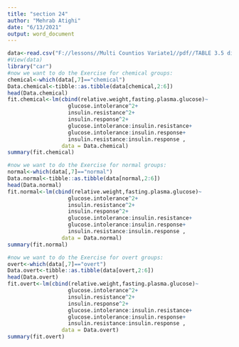 ```yaml
---
title: "section 24"
author: "Mehrab Atighi"
date: "6/13/2021"
output: word_document
---
```


```r

data<-read.csv("F://lessons//Multi Countios Variate1//pdf//TABLE 3.5 diabet.csv")
#View(data)
library("car")
#now we want to do the Exercise for chemical groups:
chemical<-which(data[,7]=="chemical")
Data.chemical<-tibble::as.tibble(data[chemical,2:6])
head(Data.chemical)
fit.chemical<-lm(cbind(relative.weight,fasting.plasma.glucose)~
                   glucose.intolerance^2+
                   insulin.resistance^2+
                   insulin.response^2+
                   glucose.intolerance:insulin.resistance+
                   glucose.intolerance:insulin.response+
                   insulin.resistance:insulin.response ,
                 data = Data.chemical)
summary(fit.chemical)


```


```r
#now we want to do the Exercise for normal groups:
normal<-which(data[,7]=="normal")
Data.normal<-tibble::as.tibble(data[normal,2:6])
head(Data.normal)
fit.normal<-lm(cbind(relative.weight,fasting.plasma.glucose)~
                   glucose.intolerance^2+
                   insulin.resistance^2+
                   insulin.response^2+
                   glucose.intolerance:insulin.resistance+
                   glucose.intolerance:insulin.response+
                   insulin.resistance:insulin.response ,
                 data = Data.normal)
summary(fit.normal)

```


```r
#now we want to do the Exercise for overt groups:
overt<-which(data[,7]=="overt")
Data.overt<-tibble::as.tibble(data[overt,2:6])
head(Data.overt)
fit.overt<-lm(cbind(relative.weight,fasting.plasma.glucose)~
                   glucose.intolerance^2+
                   insulin.resistance^2+
                   insulin.response^2+
                   glucose.intolerance:insulin.resistance+
                   glucose.intolerance:insulin.response+
                   insulin.resistance:insulin.response ,
                 data = Data.overt)
summary(fit.overt)


```
